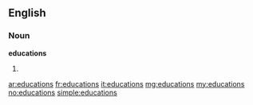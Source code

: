==English==

===Noun===
'''educations'''

# {{plural of|[[education]]}}

[[ar:educations]]
[[fr:educations]]
[[it:educations]]
[[mg:educations]]
[[my:educations]]
[[no:educations]]
[[simple:educations]]